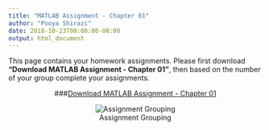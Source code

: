 ```yaml
---
title: "MATLAB Assignment - Chapter 01"
author: "Pooya Shirazi"
date: 2018-10-23T00:00:00-08:00
output: html_document
---
```


This page contains your homework assignments. Please first download **"Download MATLAB Assignment - Chapter 01"**, then based on the number of your group complete your assignments.

<center>
###[Download MATLAB Assignment - Chapter 01](file/Programming/Assignment_Chapter_01.pdf)

![Assignment Grouping](file/Programming/Assignment_Chapter_01.png)
</center>

